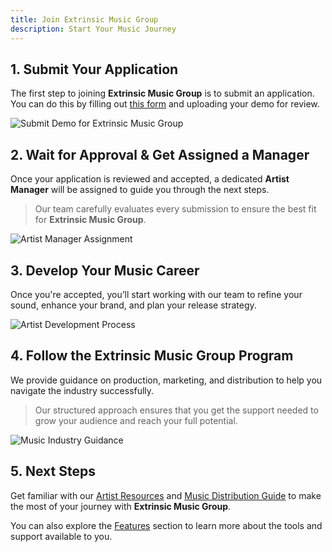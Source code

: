 ```yaml
---
title: Join Extrinsic Music Group
description: Start Your Music Journey
---
```


## 1. Submit Your Application

The first step to joining **Extrinsic Music Group** is to submit an application. You can do this by filling out [this form](https://form.com) and uploading your demo for review.

<Frame caption="Submit Your Application">
  <img src="/images/sign-up.png" alt="Submit Demo for Extrinsic Music Group"/>
</Frame>

## 2. Wait for Approval & Get Assigned a Manager

Once your application is reviewed and accepted, a dedicated **Artist Manager** will be assigned to guide you through the next steps.

> Our team carefully evaluates every submission to ensure the best fit for **Extrinsic Music Group**.

<Frame caption="Approval Process">
  <img src="/images/choose-unkey.png" alt="Artist Manager Assignment"/>
</Frame>

## 3. Develop Your Music Career

Once you're accepted, you’ll start working with our team to refine your sound, enhance your brand, and plan your release strategy.

<Frame caption="Artist Development">
  <img src="/images/create-first-api.png" alt="Artist Development Process"/>
</Frame>

## 4. Follow the Extrinsic Music Group Program

We provide guidance on production, marketing, and distribution to help you navigate the industry successfully.

> Our structured approach ensures that you get the support needed to grow your audience and reach your full potential.

<Frame caption="Artist Program">
  <img src="/images/create-root-key.png" alt="Music Industry Guidance"/>
</Frame>

## 5. Next Steps

Get familiar with our [Artist Resources](#) and [Music Distribution Guide](#) to make the most of your journey with **Extrinsic Music Group**.

You can also explore the [Features](#) section to learn more about the tools and support available to you.
